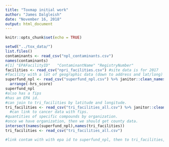 ```yaml
---
title: "Toxmap initial work"
author: "James Dalgleish"
date: "November 16, 2018"
output: html_document
---
```


```r
knitr::opts_chunk$set(echo = TRUE)
```

```r
setwd("../tox_data/")
list.files()
contaminants <- read_csv("npl_contaminants.csv")
names(contaminants)
#[1] "EPAFacilityID"   "ContaminantName" "RegistryNumber"
facilities <- read_csv("npri_facilities.csv") #site data is for 2017
#facility with a lot of geographic data (down to address and lat/long)
superfund_npl <- read_csv("superfund_npl.csv") %>% janitor::clean_names() %>% 
  arrange(-hrs_score) 
superfund_npl
#also has a fips
#has an EPA id.
#can join to tri_facilities by latitude and longitude.
tri_facilities <- read_csv("tri_facilities_all.csv") %>% janitor::clean_names() 
  #can link to cancer data with fips.
#quantities of specific compounds by organization.
#once we have organization, then we should get county data.
intersect(names(superfund_npl),names(tri_facilities))
tri_facilities <- read_csv("tri_facilities_all.csv")

#link contam with with epa id to superfund_npl, then to tri_facilities, then to facilities (with latitude and longitude).
```

